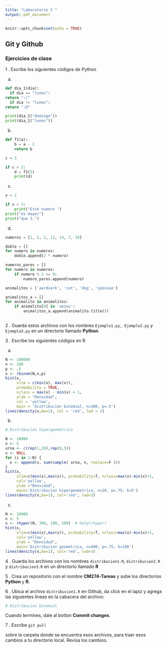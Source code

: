 ```yaml
---
title: "Laboratorio 2 "
output: pdf_document
---
```


```r
knitr::opts_chunk$set(echo = TRUE)
```


## Git y Github

### Ejercicios de clase

1 . Escribe los siguientes códigos de Python 

a)

```python
def dia_1(dia):
  if dia == "lunes":
return ":("
  if dia != "lunes":
return ":D"

print(dia_1("domingo"))
print(dia_1("lunes"))
```
b)

```python
def f1(a):
    b = a - 2
    return b

c = 3

if c > 2:
    d = f1(5)
    print(d)
```

c)

```python
x = 2

if x > 3:
    print("Este numero ")
print("es mayor")
print("que 3.")
```

d) 

```python
numeros = [1, 5, 2, 12, 14, 7, 18]

doble = []
for numero in numeros:
    doble.append(2 * numero)

numeros_pares = []
for numero in numeros:
    if numero % 2 == 0:
        numero_pares.append(numero)

animalitos = ['aardvark', 'cat', 'dog', 'opossum']

animalitos_a = []
for animalito in animalitos:
    if animalito[0] in 'aeiou':
        animalitos_a.append(animalito.title())
        
```

2 . Guarda estos archivos con los nombres `Ejemplo1.py, Ejemplo2.py` y `Ejemplo3.py` en un directorio llamado **Python**.

3 . Escribe los siguientes códigos en R

a)

```r
N <- 100000
n <- 100
p <- .5
x <- rbinom(N,n,p)
hist(x, 
     xlim = c(min(x), max(x)), 
     probability = TRUE, 
     nclass = max(x) - min(x) + 1, 
     ylab = "Densidad",
     col = 'yellow',
     main = 'Distribucion binomial, n=100, p=.5')
lines(density(x,bw=1), col = 'red', lwd = 3)

```

b)

```r
# Distribucion hipergeometrica

N <- 10000
n <- 5
urna <- c(rep(1,10),rep(0,5))
x <- NULL
for (i in 1:N) {
  x <- append(x, sum(sample( urna, n, replace=F )))
}
hist(x, 
     xlim=c(min(x),max(x)), probability=T, nclass=max(x)-min(x)+1, 
     col='yellow',
     ylab ="Densidad",
     main='Distribucion hipergeometrica, n=20, p=.75; k=5')
lines(density(x,bw=1), col='red', lwd=3)

```

c)

```r
N <- 10000
n <- 5
x <- rhyper(N, 300, 100, 100)  # help(rhyper)
hist(x, 
     xlim=c(min(x),max(x)), probability=T, nclass=max(x)-min(x)+1, 
     col='yellow',
     ylab = "Densidad", 
     main='Distribucion geometrica, n=400, p=.75, k=100')
lines(density(x,bw=1), col='red', lwd=3)
```

4 . Guarda los archivos con los nombres `distribucion1.R`, `distribucion2.R` y `distribucion3.R` en un directorio llamado **R**

5 . Crea un repositorio con el nombre **CM274-Tareas** y sube los directorios **Python** y **R**. 

6 . Ubica el archivo `distribucion1.R` en Github, da click en el lapiz y agrega las siguientes lineas en la cabacera del archivo:

```r
# Distribucion binomial
```


Cuando termines, dale al botton **Commit changes**.

7 . Escribe  `git pull`


sobre la carpeta donde se encuentra esos archivos, para traer esos cambios a tu directorio local. Revisa los cambios. 